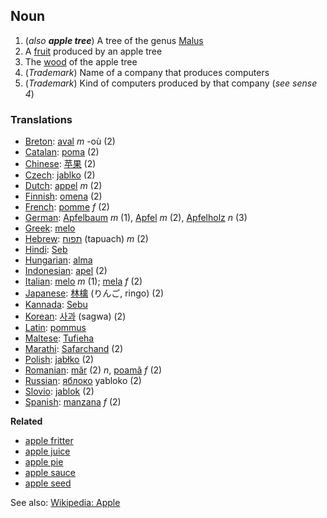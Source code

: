 ==Noun==
#(''also '''apple tree''''') A tree of the genus [[Malus]]
#A [[fruit]] produced by an apple tree
#The [[wood]] of the apple tree
#(''Trademark'') Name of a company that produces computers
#(''Trademark'') Kind of computers produced by that company (''see sense 4'')

===Translations===
*[[Breton]]: [[aval]] ''m'' -où (2)
*[[Catalan]]: [[poma]] (2)
*[[Chinese]]: [[苹果]] (2)
*[[Czech]]: [[jablko]] (2)
*[[Dutch]]: [[appel]] ''m'' (2)
*[[Finnish]]: [[omena]] (2)
*[[French]]: [[pomme]] ''f'' (2)
*[[German]]: [[Apfelbaum]] ''m'' (1), [[Apfel]] ''m'' (2), [[Apfelholz]] ''n'' (3)
*[[Greek]]: [[melo]]
*[[Hebrew]]: [[תפוח]] (tapuach) ''m'' (2)
*[[Hindi]]: [[Seb]]
*[[Hungarian]]: [[alma]]
*[[Indonesian]]: [[apel]] (2)
*[[Italian]]: [[melo]] ''m'' (1); [[mela]] ''f'' (2)
*[[Japanese]]: [[林檎]] (りんご, ringo) (2)
*[[Kannada]]: [[Sebu]]
*[[Korean]]: [[사과]] (sagwa) (2)
*[[Latin]]: [[pommus]]
*[[Maltese]]: [[Tufieha]]
*[[Marathi]]: [[Safarchand]] (2)
*[[Polish]]: [[jabłko]] (2)
*[[Romanian]]: [[măr]] (2) ''n'', [[poamă]] ''f'' (2)
*[[Russian]]: [[яблоко]] yabloko (2)
*[[Slovio]]: [[jablok]] (2)
*[[Spanish]]: [[manzana]] ''f'' (2)

'''Related'''

*[[apple fritter]]
*[[apple juice]]
*[[apple pie]]
*[[apple sauce]]
*[[apple seed]]

See also: [http://www.wikipedia.org/wiki/Apple Wikipedia: Apple]